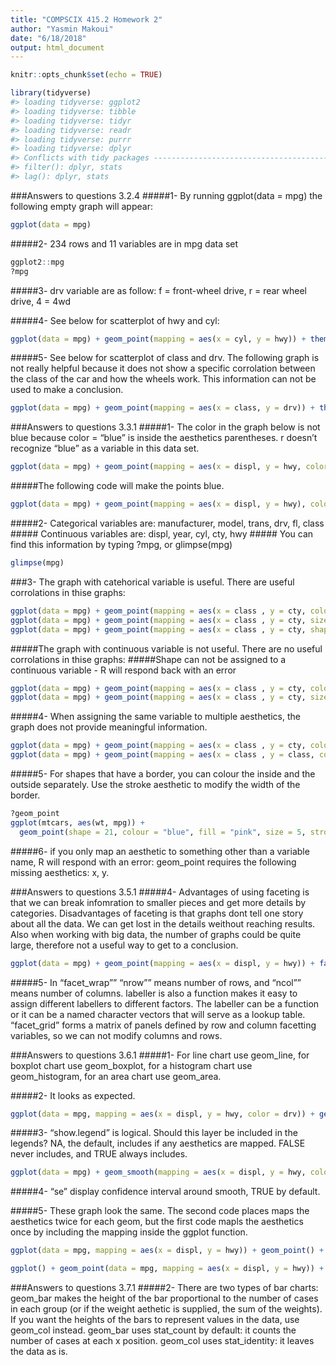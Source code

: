 ```yaml
---
title: "COMPSCIX 415.2 Homework 2"
author: "Yasmin Makoui"
date: "6/18/2018"
output: html_document
---
```


```r
knitr::opts_chunk$set(echo = TRUE)
```

```r
library(tidyverse)
#> loading tidyverse: ggplot2
#> loading tidyverse: tibble
#> loading tidyverse: tidyr
#> loading tidyverse: readr
#> loading tidyverse: purrr
#> loading tidyverse: dplyr
#> Conflicts with tidy packages -------------------------------------------
#> filter(): dplyr, stats
#> lag(): dplyr, stats 
```
###Answers to questions 3.2.4 
#####1- By running ggplot(data = mpg) the following empty graph will appear: 
```r
ggplot(data = mpg)
```

#####2- 234 rows and 11 variables are in mpg data set
```r
ggplot2::mpg
?mpg
```

#####3- drv variable are as follow: f = front-wheel drive, r = rear wheel drive, 4 = 4wd

#####4- See below for scatterplot of hwy and cyl:
```r
ggplot(data = mpg) + geom_point(mapping = aes(x = cyl, y = hwy)) + theme_bw()
```

#####5- See below for scatterplot of class and drv. The following graph is not really helpful because it does not show a specific corrolation between the class of the car and how the wheels work. This information can not be used to make a conclusion. 
```r
ggplot(data = mpg) + geom_point(mapping = aes(x = class, y = drv)) + theme_bw()
```

###Answers to questions 3.3.1
#####1- The color in the graph below is not blue because color = "blue" is inside the aesthetics parentheses. r doesn't recognize "blue" as a variable in this data set.
```r
ggplot(data = mpg) + geom_point(mapping = aes(x = displ, y = hwy, color = "blue")) + theme_bw()
```
#####The following code will make the points blue.
```r
ggplot(data = mpg) + geom_point(mapping = aes(x = displ, y = hwy), color = "blue") +theme_bw()
```

#####2- Categorical variables are: manufacturer, model, trans, drv, fl, class
##### Continuous variables are: displ, year, cyl, cty, hwy
##### You can find this information by typing ?mpg, or glimpse(mpg)
```r
glimpse(mpg)
```

###3- The graph with catehorical variable is useful. There are useful corrolations in thise graphs:
```r
ggplot(data = mpg) + geom_point(mapping = aes(x = class , y = cty, color = trans)) +theme_bw() + ggtitle("With Categorical Variable - Color")
ggplot(data = mpg) + geom_point(mapping = aes(x = class , y = cty, size = trans)) +theme_bw() + ggtitle("With Categorical Variable - Size")
ggplot(data = mpg) + geom_point(mapping = aes(x = class , y = cty, shape = trans)) +theme_bw() + ggtitle("With Categorical Variable - Shape")

```

#####The graph with continuous variable is not useful. There are no useful corrolations in thise graphs: 
#####Shape can not be assigned to a continuous variable - R will respond back with an error
```r
ggplot(data = mpg) + geom_point(mapping = aes(x = class , y = cty, color = displ)) +theme_bw() + ggtitle("With Continuous Variable - Color")
ggplot(data = mpg) + geom_point(mapping = aes(x = class , y = cty, size = displ)) +theme_bw() + ggtitle("With Continuous Variable - Size")
```

#####4- When assigning the same variable to multiple aesthetics, the graph does not provide meaningful information. 
```r
ggplot(data = mpg) + geom_point(mapping = aes(x = class , y = cty, color = class)) +theme_bw() + ggtitle("With Continuous Variable - Color")
ggplot(data = mpg) + geom_point(mapping = aes(x = class , y = class, color = class)) +theme_bw() + ggtitle("With Continuous Variable - Color")
```

#####5- For shapes that have a border, you can colour the inside and the outside separately. Use the stroke aesthetic to modify the width of the border.
```r
?geom_point
ggplot(mtcars, aes(wt, mpg)) +
  geom_point(shape = 21, colour = "blue", fill = "pink", size = 5, stroke = 2) + theme_bw()
```

#####6- if you only map an aesthetic to something other than a variable name, R will respond with an error: geom_point requires the following missing aesthetics: x, y.

###Answers to questions 3.5.1
#####4- Advantages of using faceting is that we can break infomration to smaller pieces and get more details by categories. Disadvantages of faceting is that graphs dont tell one story about all the data. We can get lost in the details weithout reaching results. Also when working with big data, the number of graphs could be quite large, therefore not a useful way to get to a conclusion. 
```r
ggplot(data = mpg) + geom_point(mapping = aes(x = displ, y = hwy)) + facet_wrap(~ class, nrow = 2)
```

#####5- In "facet_wrap"" "nrow"" means number of rows, and "ncol"" means number of columns. labeller is also a function makes it easy to assign different labellers to different factors. The labeller can be a function or it can be a named character vectors that will serve as a lookup table. "facet_grid" forms a matrix of panels defined by row and column facetting variables, so we can not modify columns and rows.

###Answers to questions 3.6.1
#####1- For line chart use geom_line, for boxplot chart use geom_boxplot, for a histogram chart use geom_histogram, for an area chart use geom_area.

#####2- It looks as expected.
```r
ggplot(data = mpg, mapping = aes(x = displ, y = hwy, color = drv)) + geom_point() + geom_smooth(se = FALSE)
```

#####3- "show.legend" is logical. Should this layer be included in the legends? NA, the default, includes if any aesthetics are mapped. FALSE never includes, and TRUE always includes.
```r
ggplot(data = mpg) + geom_smooth(mapping = aes(x = displ, y = hwy, color = drv), show.legend = FALSE) 
```

#####4- "se" display confidence interval around smooth, TRUE by default. 

#####5- These graph look the same. The second code places maps the aesthetics twice for each geom, but the first code mapls the aesthetics once by including the mapping inside the ggplot function.
```r
ggplot(data = mpg, mapping = aes(x = displ, y = hwy)) + geom_point() + geom_smooth()

ggplot() + geom_point(data = mpg, mapping = aes(x = displ, y = hwy)) + geom_smooth(data = mpg, mapping = aes(x = displ, y = hwy))
```

###Answers to questions 3.7.1
#####2- There are two types of bar charts: geom_bar makes the height of the bar proportional to the number of cases in each group (or if the weight aethetic is supplied, the sum of the weights). If you want the heights of the bars to represent values in the data, use geom_col instead. geom_bar uses stat_count by default: it counts the number of cases at each x position. geom_col uses stat_identity: it leaves the data as is.